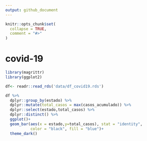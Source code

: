 ```yaml
---
output: github_document
---
```


<!-- README.md is generated from README.Rmd. Please edit that file -->

```r
knitr::opts_chunk$set(
  collapse = TRUE,
  comment = "#>"
)
```

# covid-19

<!-- badges: start -->
<!-- badges: end -->

```r

library(magrittr)
library(ggplot2)

df<- readr::read_rds('data/df_covid19.rds')

```


```r
df %>% 
  dplyr::group_by(estado) %>% 
  dplyr::mutate(total_casos = max(casos_acumulado)) %>% 
  dplyr::select(estado,total_casos) %>% 
  dplyr::distinct() %>% 
  ggplot()+
  geom_bar(aes(x = estado,y=total_casos), stat = "identity",
           color = "black", fill = "blue")+
  theme_dark()

```


